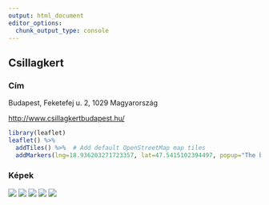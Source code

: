```yaml
---
output: html_document
editor_options: 
  chunk_output_type: console
---
```


## Csillagkert {.unnumbered}

### Cím

Budapest, Feketefej u. 2, 1029 Magyarország

<http://www.csillagkertbudapest.hu/>

```r
library(leaflet)
leaflet() %>%
  addTiles() %>%  # Add default OpenStreetMap map tiles
  addMarkers(lng=18.936203271723357, lat=47.5415102394497, popup="The birthplace of R")
```



### Képek

![](images/csillag1.jpg){#cs1}
![](images/csillag4.jpeg){#cs2}
![](images/csillag3.jpeg){#cs2}
![](images/csillag2.jpg){#cs2}
![](images/csillag5.jpg){#cs2}


